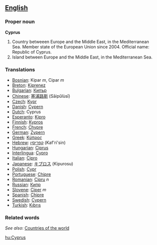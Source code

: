 ==[[English]]==
===Proper noun===
'''Cyprus'''

# Country betweeen Europe and the Middle East, in the Mediterranean Sea. Member state of the European Union since 2004. Official name: Republic of Cyprus.
# Island between Europe and the Middle East, in the Mediterranean Sea.

===Translations===
*[[Bosnian]]: Kipar ''m'', Cipar ''m''
*[[Breton]]: [[Kiprenez]]
*[[Bulgarian]]: [[Кипър]]
*[[Chinese]]: [[塞浦路斯]] (Sāipǔlùsī)
*[[Czech]]: [[Kypr]]
*[[Danish]]: [[Cypern]]
*[[Dutch]]: Cyprus
*[[Esperanto]]: [[Kipro]]
*[[Finnish]]: [[Kypros]]
*[[French]]: [[Chypre]]
*[[German]]: [[Zypern]]
*[[Greek]]: [[Κύπρος]]
*[[Hebrew]]: [[קפריסין]] (Kaf'ri'sin)
*[[Hungarian]]: [[Ciprus]]
*[[Interlingua]]: [[Cypro]]
*[[Italian]]: [[Cipro]]
*[[Japanese]]: [[キプロス]] (Kipurosu)
*[[Polish]]: [[Cypr]]
*[[Portuguese]]: [[Chipre]]
*[[Romanian]]: [[Cipru]] ''n''
*[[Russian]]: [[Кипр]]
*[[Slovene]]: [[Ciper]] ''m''
*[[Spanish]]: [[Chipre]]
*[[Swedish]]: [[Cypern]]
*[[Turkish]]: [[Kıbrıs]]

=== Related words===

''See also'': [[Countries of the world]]

[[hu:Cyprus]]